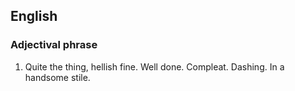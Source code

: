 ==English==
===Adjectival phrase===
# {{vulgar}} Quite the thing, hellish fine. Well done. Compleat. Dashing. In a handsome stile.